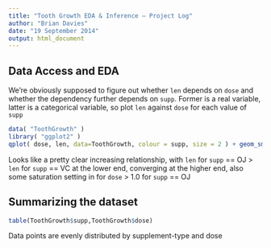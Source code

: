 ```yaml
---
title: "Tooth Growth EDA & Inference — Project Log"
author: "Brian Davies"
date: "19 September 2014"
output: html_document
---
```


## Data Access and EDA

We're obviously supposed to figure out whether `len` depends on `dose` and
whether the dependency further depends on `supp`. Former is a real variable, latter
is a categorical variable, so plot `len` against `dose` for each value of `supp`

```r
data( "ToothGrowth" )
library( "ggplot2" )
qplot( dose, len, data=ToothGrowth, colour = supp, size = 2 ) + geom_smooth( size = 1 )
```

Looks like a pretty clear increasing relationship, with `len` for `supp` == OJ > `len`
for `supp` == VC at the lower end, converging at the higher end, also some
saturation setting in for `dose` > 1.0 for `supp` == OJ

## Summarizing the dataset

```r
table(ToothGrowth$supp,ToothGrowth$dose)
```

Data points are evenly distributed by supplement-type and dose
